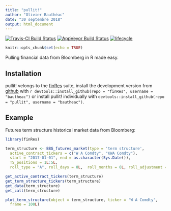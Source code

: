 ```yaml
---
title: "pullit!"
author: "Olivier Bauthéac"
date: "30 septembre 2018"
output: html_document
---
```


[![Travis-CI Build Status](https://travis-ci.org/bautheac/pullit.svg?branch=master)](https://travis-ci.org/bautheac/pullit)
[![AppVeyor Build Status](https://ci.appveyor.com/api/projects/status/github/bautheac/pullit?branch=master&svg=true)](https://ci.appveyor.com/project/bautheac/pullit)
[![lifecycle](https://img.shields.io/badge/lifecycle-experimental-orange.svg)](https://www.tidyverse.org/lifecycle/#experimental)



```r
knitr::opts_chunk$set(echo = TRUE)
```


Pulling financial data from Bloomberg in R made easy.


## Installation

pullit! velongs to the [finRes](https://bautheac.github.io/finRes/) suite, install the development version from [github](https://github.com/bautheac/finRes/) with `r devtools::install_github(repo = "finRes", username = "bautheac")` or install pullit! individually with `devtools::install_github(repo = "pullit", username = "bautheac")`.


## Example

Futures term structure historical market data from Bloomberg:

``` r
library(finRes)

term_structure <- BBG_futures_market(type = 'term structure', 
  active_contract_tickers = c("W A Comdty", "KWA Comdty"), 
  start = "2017-01-01", end = as.character(Sys.Date()), 
  TS_positions = 1L:5L, 
  roll_type = "A", roll_days = 0L,  roll_months = 0L, roll_adjustment = "N")

get_active_contract_tickers(term_structure)
get_term_structure_tickers(term_structure)
get_data(term_structure)
get_call(term_structure)

plot_term_structure(object = term_structure, ticker = "W A Comdty", 
  frame = 100L)


```

